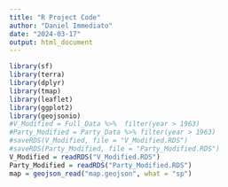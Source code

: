 ```yaml
---
title: "R Project Code"
author: "Daniel Immediato"
date: "2024-03-17"
output: html_document
---
```


```r
library(sf)
library(terra)
library(dplyr)
library(tmap)    
library(leaflet)
library(ggplot2)
library(geojsonio)
#V_Modified = Full_Data %>%  filter(year > 1963)
#Party_Modified = Party_Data %>% filter(year > 1963)
#saveRDS(V_Modified, file = "V_Modified.RDS")
#saveRDS(Party_Modified, file = "Party_Modified.RDS")
V_Modified = readRDS("V_Modified.RDS")
Party_Modified = readRDS("Party_Modified.RDS")
map = geojson_read("map.geojson", what = "sp")

```